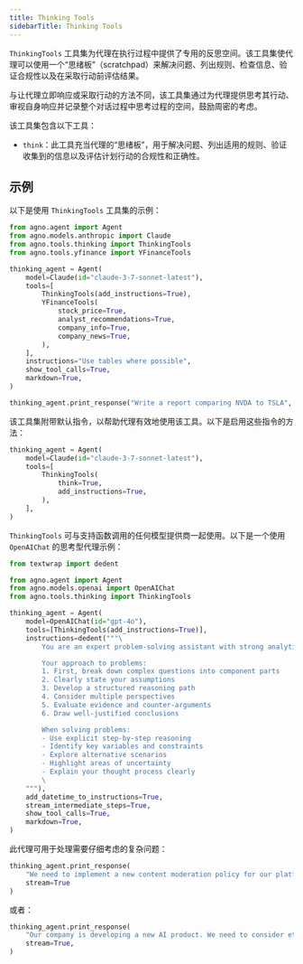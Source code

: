 ```yaml
---
title: Thinking Tools
sidebarTitle: Thinking Tools
---
```


`ThinkingTools` 工具集为代理在执行过程中提供了专用的反思空间。该工具集使代理可以使用一个“思绪板”（scratchpad）来解决问题、列出规则、检查信息、验证合规性以及在采取行动前评估结果。

与让代理立即响应或采取行动的方法不同，该工具集通过为代理提供思考其行动、审视自身响应并记录整个对话过程中思考过程的空间，鼓励周密的考虑。

该工具集包含以下工具：

- `think`：此工具充当代理的“思绪板”，用于解决问题、列出适用的规则、验证收集到的信息以及评估计划行动的合规性和正确性。

## 示例

以下是使用 `ThinkingTools` 工具集的示例：

```python
from agno.agent import Agent
from agno.models.anthropic import Claude
from agno.tools.thinking import ThinkingTools
from agno.tools.yfinance import YFinanceTools

thinking_agent = Agent(
    model=Claude(id="claude-3-7-sonnet-latest"),
    tools=[
        ThinkingTools(add_instructions=True),
        YFinanceTools(
            stock_price=True,
            analyst_recommendations=True,
            company_info=True,
            company_news=True,
        ),
    ],
    instructions="Use tables where possible",
    show_tool_calls=True,
    markdown=True,
)

thinking_agent.print_response("Write a report comparing NVDA to TSLA", stream=True)
```

该工具集附带默认指令，以帮助代理有效地使用该工具。以下是启用这些指令的方法：

```python
thinking_agent = Agent(
    model=Claude(id="claude-3-7-sonnet-latest"),
    tools=[
        ThinkingTools(
            think=True,
            add_instructions=True,
        ),
    ],
)
```

`ThinkingTools` 可与支持函数调用的任何模型提供商一起使用。以下是一个使用 `OpenAIChat` 的思考型代理示例：

```python
from textwrap import dedent

from agno.agent import Agent
from agno.models.openai import OpenAIChat
from agno.tools.thinking import ThinkingTools

thinking_agent = Agent(
    model=OpenAIChat(id="gpt-4o"),
    tools=[ThinkingTools(add_instructions=True)],
    instructions=dedent("""\
        You are an expert problem-solving assistant with strong analytical skills! 🧠

        Your approach to problems:
        1. First, break down complex questions into component parts
        2. Clearly state your assumptions
        3. Develop a structured reasoning path
        4. Consider multiple perspectives
        5. Evaluate evidence and counter-arguments
        6. Draw well-justified conclusions

        When solving problems:
        - Use explicit step-by-step reasoning
        - Identify key variables and constraints
        - Explore alternative scenarios
        - Highlight areas of uncertainty
        - Explain your thought process clearly
        \
    """),
    add_datetime_to_instructions=True,
    stream_intermediate_steps=True,
    show_tool_calls=True,
    markdown=True,
)
```

此代理可用于处理需要仔细考虑的复杂问题：

```python
thinking_agent.print_response(
    "We need to implement a new content moderation policy for our platform. "
    stream=True
)
```

或者：

```python
thinking_agent.print_response(
    "Our company is developing a new AI product. We need to consider ethical implications "
    stream=True,
)
```